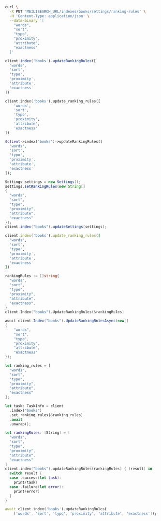 <CodeGroup>

```bash cURL
curl \
  -X PUT 'MEILISEARCH_URL/indexes/books/settings/ranking-rules' \
  -H 'Content-Type: application/json' \
  --data-binary '[
    "words",
    "sort",
    "typo",
    "proximity",
    "attribute",
    "exactness"
  ]'
```

```javascript JS
client.index('books').updateRankingRules([
  'words',
  'sort',
  'typo',
  'proximity',
  'attribute',
  'exactness'
])
```

```python Python
client.index('books').update_ranking_rules([
    'words',
    'sort',
    'typo',
    'proximity',
    'attribute',
    'exactness'
])
```

```php PHP
$client->index('books')->updateRankingRules([
  'words',
  'sort',
  'typo',
  'proximity',
  'attribute',
  'exactness'
]);
```

```java Java
Settings settings = new Settings();
settings.setRankingRules(new String[]
{
  "words",
  "sort",
  "typo",
  "proximity",
  "attribute",
  "exactness"
});
client.index("books").updateSettings(settings);
```

```ruby Ruby
client.index('books').update_ranking_rules([
  'words',
  'sort',
  'typo',
  'proximity',
  'attribute',
  'exactness'
])
```

```go Go
rankingRules := []string{
  "words",
  "sort",
  "typo",
  "proximity",
  "attribute",
  "exactness",
}
client.Index("books").UpdateRankingRules(&rankingRules)
```

```csharp C#
await client.Index("books").UpdateRankingRulesAsync(new[]
{
    "words",
    "sort",
    "typo",
    "proximity",
    "attribute",
    "exactness"
});
```

```rust Rust
let ranking_rules = [
  "words",
  "sort",
  "typo",
  "proximity",
  "attribute",
  "exactness"
];

let task: TaskInfo = client
  .index("books")
  .set_ranking_rules(&ranking_rules)
  .await
  .unwrap();
```

```swift Swift
let rankingRules: [String] = [
  "words",
  "sort",
  "typo",
  "proximity",
  "attribute",
  "exactness"
]
client.index("books").updateRankingRules(rankingRules) { (result) in
  switch result {
  case .success(let task):
    print(task)
  case .failure(let error):
    print(error)
  }
}
```

```dart Dart
await client.index('books').updateRankingRules(
    ['words', 'sort', 'typo', 'proximity', 'attribute', 'exactness']);
```
</CodeGroup>